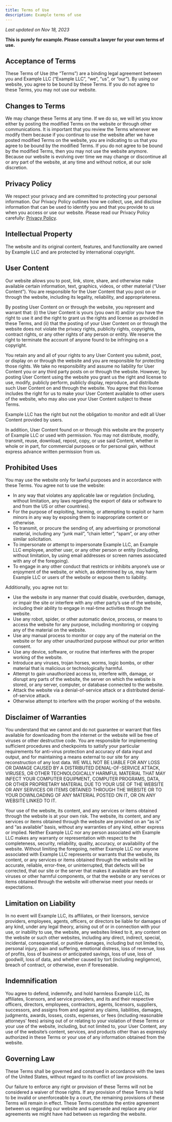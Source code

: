 ```yaml
---
title: Terms of Use
description: Example terms of use
---
```


_Last updated on Nov 18, 2023_

**This is purely for example. Please consult a lawyer for your own terms of use.**

## Acceptance of Terms

These Terms of Use (the “Terms”) are a binding legal agreement between you and Example LLC (“Example LLC”, “we”, “us”, or “our”). By using our website, you agree to be bound by these Terms. If you do not agree to these Terms, you may not use our website.

## Changes to Terms

We may change these Terms at any time. If we do so, we will let you know either by posting the modified Terms on the website or through other communications. It is important that you review the Terms whenever we modify them because if you continue to use the website after we have posted modified Terms on the website, you are indicating to us that you agree to be bound by the modified Terms. If you do not agree to be bound by the modified Terms, then you may not use the website anymore. Because our website is evolving over time we may change or discontinue all or any part of the website, at any time and without notice, at our sole discretion.

## Privacy Policy

We respect your privacy and are committed to protecting your personal information. Our Privacy Policy outlines how we collect, use, and disclose information that can be used to identify you and that you provide to us when you access or use our website. Please read our Privacy Policy carefully: [Privacy Policy](/privacy-policy).

## Intellectual Property

The website and its original content, features, and functionality are owned by Example LLC and are protected by international copyright.

## User Content

Our website allows you to post, link, store, share, and otherwise make available certain information, text, graphics, videos, or other material (“User Content”). You are responsible for the User Content that you post on or through the website, including its legality, reliability, and appropriateness.

By posting User Content on or through the website, you represent and warrant that: (i) the User Content is yours (you own it) and/or you have the right to use it and the right to grant us the rights and license as provided in these Terms, and (ii) that the posting of your User Content on or through the website does not violate the privacy rights, publicity rights, copyrights, contract rights, or any other rights of any person or entity. We reserve the right to terminate the account of anyone found to be infringing on a copyright.

You retain any and all of your rights to any User Content you submit, post, or display on or through the website and you are responsible for protecting those rights. We take no responsibility and assume no liability for User Content you or any third party posts on or through the website. However, by posting User Content using the website you grant us the right and license to use, modify, publicly perform, publicly display, reproduce, and distribute such User Content on and through the website. You agree that this license includes the right for us to make your User Content available to other users of the website, who may also use your User Content subject to these Terms.

Example LLC has the right but not the obligation to monitor and edit all User Content provided by users.

In addition, User Content found on or through this website are the property of Example LLC or used with permission. You may not distribute, modify, transmit, reuse, download, repost, copy, or use said Content, whether in whole or in part, for commercial purposes or for personal gain, without express advance written permission from us.

## Prohibited Uses

You may use the website only for lawful purposes and in accordance with these Terms. You agree not to use the website:

- In any way that violates any applicable law or regulation (including, without limitation, any laws regarding the export of data or software to and from the US or other countries).
- For the purpose of exploiting, harming, or attempting to exploit or harm minors in any way by exposing them to inappropriate content or otherwise.
- To transmit, or procure the sending of, any advertising or promotional material, including any “junk mail”, “chain letter”, “spam”, or any other similar solicitation.
- To impersonate or attempt to impersonate Example LLC, an Example LLC employee, another user, or any other person or entity (including, without limitation, by using email addresses or screen names associated with any of the foregoing).
- To engage in any other conduct that restricts or inhibits anyone’s use or enjoyment of the website, or which, as determined by us, may harm Example LLC or users of the website or expose them to liability.

Additionally, you agree not to:

- Use the website in any manner that could disable, overburden, damage, or impair the site or interfere with any other party’s use of the website, including their ability to engage in real-time activities through the website.
- Use any robot, spider, or other automatic device, process, or means to access the website for any purpose, including monitoring or copying any of the material on the website.
- Use any manual process to monitor or copy any of the material on the website or for any other unauthorized purpose without our prior written consent.
- Use any device, software, or routine that interferes with the proper working of the website.
- Introduce any viruses, trojan horses, worms, logic bombs, or other material that is malicious or technologically harmful.
- Attempt to gain unauthorized access to, interfere with, damage, or disrupt any parts of the website, the server on which the website is stored, or any server, computer, or database connected to the website.
- Attack the website via a denial-of-service attack or a distributed denial-of-service attack.
- Otherwise attempt to interfere with the proper working of the website.

## Disclaimer of Warranties

You understand that we cannot and do not guarantee or warrant that files available for downloading from the internet or the website will be free of viruses or other destructive code. You are responsible for implementing sufficient procedures and checkpoints to satisfy your particular requirements for anti-virus protection and accuracy of data input and output, and for maintaining a means external to our site for any reconstruction of any lost data. WE WILL NOT BE LIABLE FOR ANY LOSS OR DAMAGE CAUSED BY A DISTRIBUTED DENIAL-OF-SERVICE ATTACK, VIRUSES, OR OTHER TECHNOLOGICALLY HARMFUL MATERIAL THAT MAY INFECT YOUR COMPUTER EQUIPMENT, COMPUTER PROGRAMS, DATA, OR OTHER PROPRIETARY MATERIAL DUE TO YOUR USE OF THE WEBSITE OR ANY SERVICES OR ITEMS OBTAINED THROUGH THE WEBSITE OR TO YOUR DOWNLOADING OF ANY MATERIAL POSTED ON IT, OR ON ANY WEBSITE LINKED TO IT.

Your use of the website, its content, and any services or items obtained through the website is at your own risk. The website, its content, and any services or items obtained through the website are provided on an “as is” and “as available” basis, without any warranties of any kind, either express or implied. Neither Example LLC nor any person associated with Example LLC makes any warranty or representation with respect to the completeness, security, reliability, quality, accuracy, or availability of the website. Without limiting the foregoing, neither Example LLC nor anyone associated with Example LLC represents or warrants that the website, its content, or any services or items obtained through the website will be accurate, reliable, error-free, or uninterrupted, that defects will be corrected, that our site or the server that makes it available are free of viruses or other harmful components, or that the website or any services or items obtained through the website will otherwise meet your needs or expectations.

## Limitation on Liability

In no event will Example LLC, its affiliates, or their licensors, service providers, employees, agents, officers, or directors be liable for damages of any kind, under any legal theory, arising out of or in connection with your use, or inability to use, the website, any websites linked to it, any content on the website or such other websites, including any direct, indirect, special, incidental, consequential, or punitive damages, including but not limited to, personal injury, pain and suffering, emotional distress, loss of revenue, loss of profits, loss of business or anticipated savings, loss of use, loss of goodwill, loss of data, and whether caused by tort (including negligence), breach of contract, or otherwise, even if foreseeable.

## Indemnification

You agree to defend, indemnify, and hold harmless Example LLC, its affiliates, licensors, and service providers, and its and their respective officers, directors, employees, contractors, agents, licensors, suppliers, successors, and assigns from and against any claims, liabilities, damages, judgments, awards, losses, costs, expenses, or fees (including reasonable attorneys’ fees) arising out of or relating to your violation of these Terms or your use of the website, including, but not limited to, your User Content, any use of the website’s content, services, and products other than as expressly authorized in these Terms or your use of any information obtained from the website.

## Governing Law

These Terms shall be governed and construed in accordance with the laws of the United States, without regard to its conflict of law provisions.

Our failure to enforce any right or provision of these Terms will not be considered a waiver of those rights. If any provision of these Terms is held to be invalid or unenforceable by a court, the remaining provisions of these Terms will remain in effect. These Terms constitute the entire agreement between us regarding our website and supersede and replace any prior agreements we might have had between us regarding the website.